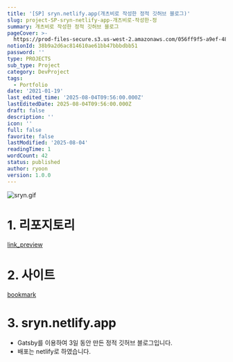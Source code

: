 ```yaml
---
title: '[SP] sryn.netlify.app(개츠비로 작성한 정적 깃허브 블로그)'
slug: project-SP-sryn-netlify-app-개츠비로-작성한-정
summary: 개츠비로 작성한 정적 깃허브 블로그
pageCover: >-
  https://prod-files-secure.s3.us-west-2.amazonaws.com/056ff9f5-a9ef-486f-8acb-9eef51d06a2d/cabd58c5-885a-48b5-97a6-2630d40b6906/%E1%84%89%E1%85%B3%E1%84%8F%E1%85%B3%E1%84%85%E1%85%B5%E1%86%AB%E1%84%89%E1%85%A3%E1%86%BA_2024-06-24_%E1%84%8B%E1%85%A9%E1%84%92%E1%85%AE_4.52.25.png?X-Amz-Algorithm=AWS4-HMAC-SHA256&X-Amz-Content-Sha256=UNSIGNED-PAYLOAD&X-Amz-Credential=ASIAZI2LB4664EC3RR7N%2F20250804%2Fus-west-2%2Fs3%2Faws4_request&X-Amz-Date=20250804T095854Z&X-Amz-Expires=3600&X-Amz-Security-Token=IQoJb3JpZ2luX2VjEAkaCXVzLXdlc3QtMiJHMEUCIFIBRmi1iwp2LtT0ycD%2BCInO7IKyITUAV6GtFkPdKaIcAiEAwWA5wD%2FLMQNKWfycnAMEhpXaCcru9pFCC8f%2FtWa1gkQq%2FwMIQhAAGgw2Mzc0MjMxODM4MDUiDNur0Qkr%2FTPOuprbKircA2Z5J7zonuD7Rk5u6QpIPfWvGSzCVCwBPzse7wh8DQxDDLU%2FwS%2FI4pDqQ1XZMAGeGeZ3HpvwKOW%2FvP4CTYV9L8ipXu71VnJlDXyjpi4aIAL1y91afSP6pUP8usFCG3bd%2F9JWRVfOBKCgVU5WWevOMNN2hHSvNfbik0MuCBIV9V3A%2FhogXTy9BQJzIMvS3egX8amCn0uOxJeFIyvxYQ2pSR8kQvIIV4MuNc0P%2FknnEA4RrNW57fhX5pza8emPjad9pYleg3Qeztkl7NQSH9Cairm0zno5vNnBHVmEpdfSyCbcqH9HppykRqtZRyIoRMfezmy4Hr9APpEAuxnF14I2Dp%2BkoQXDHmqlUv9zh5MbghZxkpZ3kG0c18HAv9odIUhcQhSkbuqbaq1WfjsXzZIE75NTJbAMFQBkPnZ4EEEWhbbRVxIwlAAOEEE%2Bid7Moi%2FhBnXSfm0WwyMpAAkdBW3WIiEAOsEqktAjbjuRbnOxN%2Fxmua2mlx6zJdzoC%2B7UBPGtIKOqtdREYjO0Wr2A9uDZkpNjsTlI3GsbI0gyeavO%2BWVRig9%2Fw2axaa%2FS81vmhy%2FkBsPewQMdxBQ3TojF0qcGxv0Gn2FYXU80dMAULgylLl0VzuSDGMsmLnqbvoBSMPzlwcQGOqUBtkn0BhXmG2siRRYv9m24P8mlLIakiu7opnnf%2Fj1Dx9fxuTdfKgBUcD2AQHjJObSWx8Xk77uTHSgcBwe18eLTEvo2D209awaN%2Fam1xcuenLRFPEtBsY%2BeYKPodE%2FhjTqGCvhXSwEt%2B%2BzmoZjWO3z3zd9brNTjc%2BJmsIRkCYOi9A7KR3S3mPoFXZknV971gd11GTABi3aNJncozpVG3xmsgil0ckhp&X-Amz-Signature=6dda34aaef9512a6869155c3654d2cbe9681bd30277063aa75a0469597540753&X-Amz-SignedHeaders=host&x-amz-checksum-mode=ENABLED&x-id=GetObject
notionId: 38b9a2d6ac814610ae61bb47bbbdbb51
password: ''
type: PROJECTS
sub_type: Project
category: DevProject
tags:
  - Portfolio
date: '2021-01-19'
last_edited_time: '2025-08-04T09:56:00.000Z'
lastEditedDate: 2025-08-04T09:56:00.000Z
draft: false
description: ''
icon: ''
full: false
favorite: false
lastModified: '2025-08-04'
readingTime: 1
wordCount: 42
status: published
author: ryoon
version: 1.0.0
---
```


![sryn.gif](https://prod-files-secure.s3.us-west-2.amazonaws.com/056ff9f5-a9ef-486f-8acb-9eef51d06a2d/ebc4adbf-fbf7-4bb1-ac2c-94beec843488/sryn.gif?X-Amz-Algorithm=AWS4-HMAC-SHA256&X-Amz-Content-Sha256=UNSIGNED-PAYLOAD&X-Amz-Credential=ASIAZI2LB466Z66IO3PF%2F20250804%2Fus-west-2%2Fs3%2Faws4_request&X-Amz-Date=20250804T100040Z&X-Amz-Expires=3600&X-Amz-Security-Token=IQoJb3JpZ2luX2VjEAkaCXVzLXdlc3QtMiJIMEYCIQCzRv33GOIBWcI%2BrpQvFeXcLS4SWU2qlsNiQkQ8Ct7FDgIhAItK5H6CfGxfII3okswq7dYkn1MHu7eKRTLBxGm4P4GpKv8DCEIQABoMNjM3NDIzMTgzODA1IgxZpLDgXqMxjlUVqQoq3APUXYr%2BOj8ptJPqZEG%2FZjT7gNEis%2B6D2wCTParzi3dDs7jCd1KbbVBzzxTDQc%2B73D2O17HrHrU%2B1fvidqN0cgYPG9HPUwDj8WD9AhjwafNKGMQlcWl9tcCdjEQG0hC2Ddy4LpwNOsIkouWgwgSLsbV2xkikO3pzRded1iXt7zIoaA3u7TcQONJ%2F5kRx3AQaJYtS2P4JlISNC4xbiKqqx%2BFML8JEbc0DSf1kJcNwDP65M3r%2BRstOqVRTDwAqqBYoypxk7%2BgtWNtijONk5P7mOhEhywMYC5xF5VQaIreoBOiGJKKMhWAjDDWAz7G0ZMGBllT0ltqcoMk9uRDZbr9hdaMYGMTbpdaG5vRnFYD7S%2FFKeUV0fpya2gaEyyaPyMWhCe1KduxhadhPsAtA04lyg7WFdPRF3tEqR6g6Cb0jqXdJxKny8Et7YBXOIuNTCVc1bJSHmOvgQ2M6F7ic99ECgYqavCtyhyE65oOEc%2FMydbxlFx%2BReE9MLgDlFROnM5AUtscrlv2JvlN3G1ILdps8Sg7KREkEMrh4n6Fgg8KnDikb8voSPBeKROoDVZk1oGIFTBGqIgPmPOiwHJgE0cGR9pMX%2B%2Bd7Yqjnga1Boe6dmheot9U%2Fm7DeOLhvxWDk2jCc5sHEBjqkAQr%2BcKB5r6ytflk1pMGAvzGjINl2VGacV4xQ9wOQ0xaz9EgxiHtQ4Tn731%2BPgpHdePf2%2FLQm40NfJ5zJD2bXDI%2Ff12gAEELZ%2F7ymLEhz1tgeqj7JKX%2Fo6FaGCCJrkH6uAz5Dp3JCv9QqmEy2nQJrMRiCu7it97Xvnsg2BwVYHYVjsQZVqFDqxZfS15EyuzCwK34FMu5t8tfVvkrJA49mGkUPYFKY&X-Amz-Signature=ac76e09041ae1be3f983f50d591fd3d9fca4618ec34ec8d03ad55464cc933154&X-Amz-SignedHeaders=host&x-amz-checksum-mode=ENABLED&x-id=GetObject)


# 1. 리포지토리


[link_preview](https://github.com/ryoon-with-wisdomtrees/sryn)


# 2. 사이트


[bookmark](https://sryn.netlify.app/)


# 3. sryn.netlify.app

- Gatsby를 이용하여 3일 동안 만든 정적 깃허브 블로그입니다.
- 배포는 netlify로 하였습니다.
